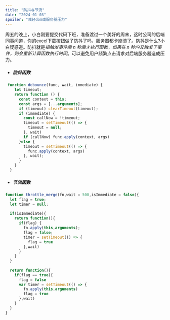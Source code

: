```yaml
---
title: "防抖与节流"
date: "2024-01-03"
spoiler: "减轻dom或服务器压力"
---
```




周五的晚上，小白刚要提交代码下班，准备渡过一个美好的周末，这时公司的后端同事问道，你的excel下载按钮做了防抖了吗，服务器都卡崩溃了。防抖是什么?小白疑惑道。防抖就是*指触发事件后 n 秒后才执行函数，如果在 n 秒内又触发了事件，则会重新计算函数执行时间*。可以避免用户频繁点击请求对后端服务器造成压力。

- ##### 防抖函数

```js
 function debounce(func, wait, immediate) {
    let timeout;
    return function () {
      const context = this;
      const args = [...arguments];
      if (timeout) clearTimeout(timeout);
      if (immediate) {
        const callNow = !timeout;
        timeout = setTimeout(() => {
          timeout = null;
        }, wait)
        if (callNow) func.apply(context, args)
      }else {
        timeout = setTimeout(() => {
          func.apply(context, args)
        }, wait);
      }
    }
  }
```

- ##### 节流函数

```js
function throttle_merge(fn,wait = 500,isImmediate = false){
  let flag = true;
  let timer = null;
    
  if(isImmediate){
    return function(){
      if(flag) {
        fn.apply(this,arguments);
        flag = false;
        timer = setTimeout(() => {
          flag = true
        },wait)
      }
    }
  }
    
  return function(){
    if(flag == true){
      flag = false
      var timer = setTimeout(() => {
        fn.apply(this,arguments)
        flag = true
      },wait)
    }
  }
}


 
```

